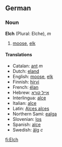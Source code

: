 ==German==

=== Noun ===
'''Elch''' (Plural: Elche), ''m''
#[[moose]], [[elk]]

==== Translations ====
*Catalan: [[ant]] ''m''
*Dutch: [[eland]]
*English: [[moose]], [[elk]]
*Finnish: [[hirvi]]
*French: [[élan]]
*Hebrew: [[אייל קורא]]
*Interlingua: [[alce]]
*Italian: [[alce]]
*Latin: [[Alces alces]]
*Northern Sami: [[ealga]]
*Slovenian: [[los]]
*Spanish: [[alce]]
*Swedish: [[älg]] ''c''

[[fi:Elch]]